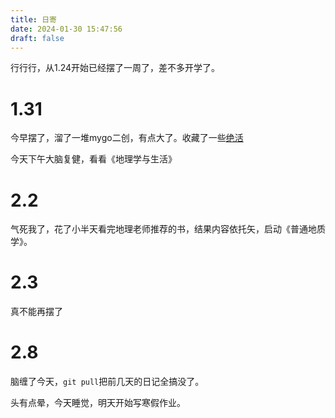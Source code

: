 ---
title: 日寄
date: 2024-01-30 15:47:56
draft: false
---

行行行，从1.24开始已经摆了一周了，差不多开学了。

# 1.31

今早摆了，溜了一堆mygo二创，有点大了。收藏了一些[绝活](https://space.bilibili.com/418309536/favlist?fid=2902073436)

今天下午大脑复健，看看《地理学与生活》

# 2.2 

气死我了，花了小半天看完地理老师推荐的书，结果内容依托矢，启动《普通地质学》。

# 2.3

真不能再摆了

# 2.8

脑缠了今天，`git pull`把前几天的日记全搞没了。

头有点晕，今天睡觉，明天开始写寒假作业。
